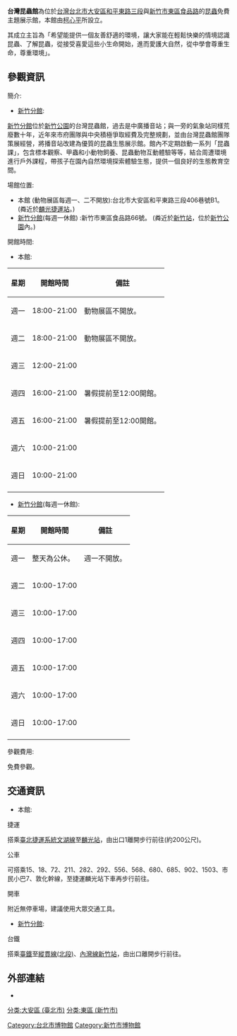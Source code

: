 {{Travel guide}}
{{Unreferenced|time=2020-03-06T11:22:02+00:00}}
'''台灣昆蟲館'''為位於[[台灣|台灣]][[臺北市|台北市]][[大安區_(臺北市)|大安區]][[和平東路|和平東路三段]]與[[新竹市|新竹市]][[東區_(新竹市)|東區]][[食品路|食品路]]的[[昆蟲|昆蟲]]免費主題展示館，本館由[[柯心平|柯心平]]所設立。

其成立主旨為「希望能提供一個友善舒適的環境，讓大家能在輕鬆快樂的情境認識昆蟲、了解昆蟲，從接受喜愛這些小生命開始，進而愛護大自然，從中學會尊重生命，尊重環境」。

== 參觀資訊 ==
;簡介:
*[[台灣昆蟲館新竹館|新竹分館]]:
[[台灣昆蟲館新竹館|新竹分館]]位於[[新竹公園|新竹公園]]的台灣昆蟲館，過去是中廣播音站；與一旁的氣象站同樣荒廢數十年，近年來市府團隊與中央積極爭取經費及完整規劃，並由台灣昆蟲館團隊策展經營，將播音站改建為優質的昆蟲生態展示館。館內不定期啟動一系列「昆蟲課」，包含標本觀察、甲蟲和小動物飼養、昆蟲動物互動體驗等等，結合周遭環境進行戶外課程，帶孩子在園內自然環境探索體驗生態，提供一個良好的生態教育空間。

;場館位置:
*本館                         (動物展區每週一、二不開放):台北市大安區和平東路三段406巷號B1。(粦近於[[麟光站|麟光捷運站]]。)
*[[台灣昆蟲館新竹館|新竹分館]](每週一休館)              :新竹市東區食品路66號。             (粦近於[[新竹車站|新竹站]]，位於[[新竹公園|新竹公園]]內。)

;開館時間:
*本館:
{| class="wikitable"
|-
!  星期 !! 開館時間 !! 備註
|-
| 週一 || 18:00-21:00 || 動物展區不開放。
|-
| 週二 || 18:00-21:00 || 動物展區不開放。
|-
| 週三 || 12:00-21:00 || 
|-
| 週四 || 16:00-21:00 || 暑假提前至12:00開館。
|-
| 週五 || 16:00-21:00 || 暑假提前至12:00開館。
|-
| 週六 || 10:00-21:00 || 
|-
| 週日 || 10:00-21:00 || 
|-
|}
*[[台灣昆蟲館新竹館|新竹分館]](每週一休館):
{| class="wikitable"
|-
!  星期 !! 開館時間 !! 備註
|-
| 週一 || 整天為公休。|| 週一不開放。
|-
| 週二 || 10:00-17:00 || 
|-
| 週三 || 10:00-17:00 || 
|-
| 週四 || 10:00-17:00  || 
|-
| 週五 || 10:00-17:00  || 
|-
| 週六 || 10:00-17:00  || 
|-
| 週日 ||10:00-17:00  || 
|-
|}

;參觀費用:
免費參觀。

== 交通資訊 ==
*本館:
;捷運
搭乘[[臺北捷運|臺北]][[MRT|捷運系統]][[文湖線|文湖線]]至[[麟光站|麟光站]]，由出口1離開步行前往(約200公尺)。
;公車
可搭乘15、18、72、211、282、292、556、568、680、685、902、1503、市民小巴7、敦化幹線，至捷運麟光站下車再步行前往。
;開車
附近無停車場，建議使用大眾交通工具。

*[[台灣昆蟲館新竹館|新竹分館]]:
;台鐵
搭乘[[台灣鐵路|臺鐵]]至[[縱貫線_(鐵路)|縱貫線]][[縱貫線_(北段)|(北段)]]、[[內灣線|內灣線]][[新竹車站|新竹站]]，由出口離開步行前往。

==外部連結==
*{{Official website|https://taiwan.insectweb.org/}}
{{DEFAULTSORT:T}}
[[Category:台北市博物館|Category:台北市博物館]]
[[分类:大安區_(臺北市)|分类:大安區 (臺北市)]]
[[Category:新竹市博物館|Category:新竹市博物館]]
[[分类:東區_(新竹市)|分类:東區 (新竹市)]]
